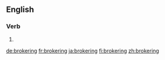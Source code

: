 ==English==

===Verb===
{{head|en|present participle}}

# {{present participle of|broker|lang=en}}

[[de:brokering]]
[[fr:brokering]]
[[ja:brokering]]
[[fi:brokering]]
[[zh:brokering]]